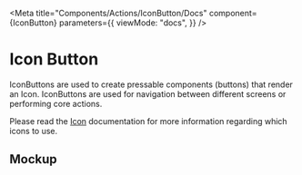 
<Meta
  title="Components/Actions/IconButton/Docs"
  component={IconButton}
  parameters={{
    viewMode: "docs",
  }}
/>

# Icon Button

IconButtons are used to create pressable components (buttons) that render an
Icon. IconButtons are used for navigation between different screens or
performing core actions.

Please read the [Icon](?path=/docs/components-images-and-icons-icon-docs--page)
documentation for more information regarding which icons to use.

## Mockup

<Figma
  collapsable
  url="https://www.figma.com/file/avvgu5SkbBvS8lGVePBsqO/%F0%9F%92%99-Product%2FMobile?node-id=15033%3A12444"
/>
